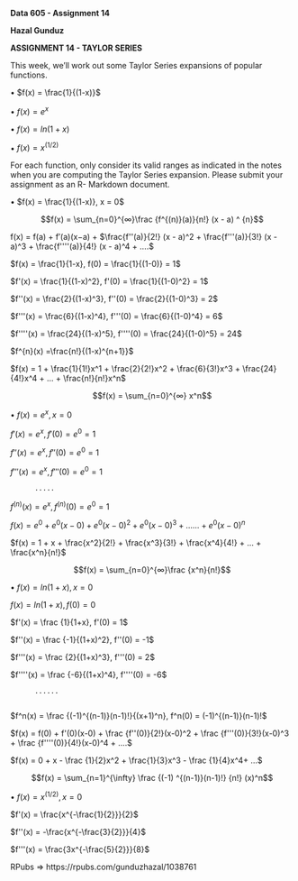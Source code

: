 
**Data 605 - Assignment 14**

**Hazal Gunduz**

**ASSIGNMENT 14 - TAYLOR SERIES**

This week, we’ll work out some Taylor Series expansions of popular functions.

•	$f(x) = \frac{1}{(1-x)}$

•	$f(x) = {e^x}$

•	$f(x) = ln(1 + x)$

•	$f(x) = x^{(1/2)}$

For each function, only consider its valid ranges as indicated in the notes when you are computing the Taylor Series expansion. Please submit your assignment as an R- Markdown document.

•	$f(x) = \frac{1}{(1-x)}, x = 0$

$$f(x) = \sum_{n=0}^{∞}\frac {f^{(n)}(a)}{n!} (x - a) ^ {n}$$

f(x) = f(a) + f′(a)(x−a) + $\frac{f''(a)}{2!} (x - a)^2 + \frac{f'''(a)}{3!} (x - a)^3 + \frac{f''''(a)}{4!} (x - a)^4 + ....$

$f(x) = \frac{1}{1-x}, f(0) = \frac{1}{(1-0)} = 1$

$f'(x) = \frac{1}{(1-x)^2}, f'(0) = \frac{1}{(1-0)^2} = 1$

$f''(x) = \frac{2}{(1-x)^3}, f''(0) = \frac{2}{(1-0)^3} = 2$

$f'''(x) = \frac{6}{(1-x)^4}, f'''(0) = \frac{6}{(1-0)^4} = 6$

$f''''(x) = \frac{24}{(1-x)^5}, f''''(0) = \frac{24}{(1-0)^5} = 24$

$f^{n}(x) =\frac{n!}{(1-x)^{n+1}}$

$f(x) = 1 + \frac{1}{1!}x^1 + \frac{2}{2!}x^2 + \frac{6}{3!}x^3 + \frac{24}{4!}x^4 + ... + \frac{n!}{n!}x^n$

$$f(x) = \sum_{n=0}^{∞} x^n$$

•	$f(x) = {e^x}, x = 0$

$f'(x) = {e^x}, f'(0) = {e^0} = 1$

$f''(x) = {e^x}, f''(0) = {e^0} = 1$

$f'''(x) = {e^x}, f'''(0) = {e^0} = 1$

          .....

$f^{(n)}(x) = {e^x}, f^{(n)}(0) = {e^0} = 1$

$f(x) = e^0 + e^0(x-0) + e^0(x-0)^2 + e^0(x-0)^3 + ...... + e^0(x-0)^n$ 

$f(x) = 1 + x + \frac{x^2}{2!} + \frac{x^3}{3!} + \frac{x^4}{4!} + ... + \frac{x^n}{n!}$

$$f(x) = \sum_{n=0}^{∞}\frac {x^n}{n!}$$

•	$f(x) = ln(1 + x),  x = 0$

$f(x) = ln(1 + x), f(0) = 0$

$f'(x) = \frac {1}{1+x}, f'(0) = 1$

$f''(x) = \frac {-1}{(1+x)^2}, f''(0) = -1$

$f'''(x) = \frac {2}{(1+x)^3}, f'''(0) = 2$

$f''''(x) = \frac {-6}{(1+x)^4}, f''''(0) = -6$

          ......
          
$f^n(x) = \frac {(-1)^{(n-1)}(n-1)!}{(x+1)^n}, f^n(0) = (-1)^{(n-1)}(n-1)!$

$f(x) = f(0) + f'(0)(x-0) + \frac {f''(0)}{2!}(x-0)^2 + \frac {f'''(0)}{3!}(x-0)^3 + \frac {f''''(0)}{4!}(x-0)^4 + ....$

$f(x) = 0 + x - \frac {1}{2}x^2 + \frac{1}{3}x^3 - \frac {1}{4}x^4+ ...$

$$f(x) = \sum_{n=1}^{\infty} \frac {(-1) ^{(n-1)}(n-1)!} {n!} (x)^n$$

•	$f(x) = x^{(1/2)}, x = 0$

$f'(x) = \frac{x^{-\frac{1}{2}}}{2}$

$f''(x) = -\frac{x^{-\frac{3}{2}}}{4}$

$f'''(x) = \frac{3x^{-\frac{5}{2}}}{8}$

RPubs => https://rpubs.com/gunduzhazal/1038761


